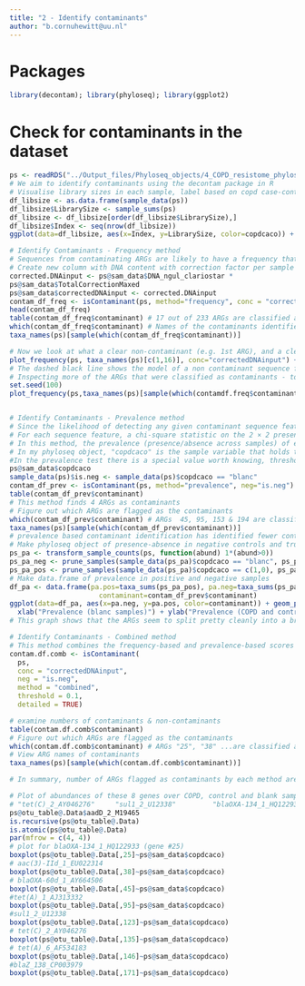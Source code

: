 ```yaml
---
title: "2 - Identify contaminants"
author: "b.cornuhewitt@uu.nl"
---
```

# Packages
```r
library(decontam); library(phyloseq); library(ggplot2)
```

# Check for contaminants in the dataset
```r
ps <- readRDS("../Output_files/Phyloseq_objects/4_COPD_resistome_phyloseq_object_rarefied_FPKM.Rds")
# We aim to identify contaminants using the decontam package in R
# Visualise library sizes in each sample, label based on copd case-control status
df_libsize <- as.data.frame(sample_data(ps)) 
df_libsize$LibrarySize <- sample_sums(ps)
df_libsize <- df_libsize[order(df_libsize$LibrarySize),]
df_libsize$Index <- seq(nrow(df_libsize))
ggplot(data=df_libsize, aes(x=Index, y=LibrarySize, color=copdcaco)) + geom_point()

# Identify Contaminants - Frequency method 
# Sequences from contaminating ARGs are likely to have a frequency that inversely relates with sample DNA concentration (with correction factors)
# Create new column with DNA content with correction factor per sample - i.e. DNA_ngul_clariostar * TotalCorrectionMaxed
corrected.DNAinput <- ps@sam_data$DNA_ngul_clariostar *
ps@sam_data$TotalCorrectionMaxed
ps@sam_data$correctedDNAinput <- corrected.DNAinput
contam_df_freq <- isContaminant(ps, method="frequency", conc = "correctedDNAinput")
head(contam_df_freq)
table(contam_df_freq$contaminant) # 17 out of 233 ARGs are classified as contaminants
which(contam_df_freq$contaminant) # Names of the contaminants identified
taxa_names(ps)[sample(which(contam_df_freq$contaminant))]

# Now we look at what a clear non-contaminant (e.g. 1st ARG), and a clear contaminant (e.g 11th ARG) look like:
plot_frequency(ps, taxa_names(ps)[c(1,16)], conc="correctedDNAinput") + xlab("correctedDNAinput")
# The dashed black line shows the model of a non contaminant sequence feature for which frequency is expected to be independent of the input DNA concentration. The red line shows the model of a contaminant sequence feature, for which frequency is expected to be inversely proportional to input DNA concentration, as contaminating DNA will make up a larger fraction of the total DNA in samples with very little total DNA. Gene 16  fits the red contaminant model better than ARG 1 (aadD_2_M19465). 
# Inspecting more of the ARGs that were classified as contaminants - to make sure they look like what we expect: 
set.seed(100)
plot_frequency(ps,taxa_names(ps)[sample(which(contamdf.freq$contaminant),6)], conc="correctedDNAinput") + xlab("correctedDNAinput")


# Identify Contaminants - Prevalence method 
# Since the likelihood of detecting any given contaminant sequence feature will be higher in the blanks than in true samples we can use this method.
# For each sequence feature, a chi-square statistic on the 2 × 2 presence-absence table in true samples and blanks is computed, and a score statistic P is de- fined as the tail probability of the chi-square distribution at that value. The p value from Fisher’s exact test is used as the score statistic instead if there are too few samples for the chi-square approximation. The score statistic ranges from 0 to 1. Small scores indicate the contaminant model of higher prevalence in blanks is a better fit. 
# In this method, the prevalence (presence/absence across samples) of each sequence feature in true samples COPD/control is compared to the prevalence in blanks to identify contaminants.
# In my phyloseq object, "copdcaco" is the sample variable that holds the COPD/control/blank status. We’ll summarize that data as a logical variable, with TRUE for blank samples, as that is the form required by isContaminant.
#In the prevalence test there is a special value worth knowing, threshold=0.5, that will identify as contaminants all sequences that are are more prevalent in blanks than in copd/control samples
ps@sam_data$copdcaco
sample_data(ps)$is.neg <- sample_data(ps)$copdcaco == "blanc"
contam_df_prev <- isContaminant(ps, method="prevalence", neg="is.neg")
table(contam_df_prev$contaminant)
# This method finds 4 ARGs as contaminants 
# Figure out which ARGs are flagged as the contaminants
which(contam_df_prev$contaminant) # ARGs  45, 95, 153 & 194 are classified as contaminants 
taxa_names(ps)[sample(which(contam_df_prev$contaminant))]
# prevalence based contaminant identification has identified fewer contaminants than frequency-based method 
# Make phyloseq object of presence-absence in negative controls and true samples
ps_pa <- transform_sample_counts(ps, function(abund) 1*(abund>0))
ps_pa_neg <- prune_samples(sample_data(ps_pa)$copdcaco == "blanc", ps_pa)
ps_pa_pos <- prune_samples(sample_data(ps_pa)$copdcaco == c(1,0), ps_pa)
# Make data.frame of prevalence in positive and negative samples
df_pa <- data.frame(pa.pos=taxa_sums(ps_pa_pos), pa.neg=taxa_sums(ps_pa_neg),
                      contaminant=contam_df_prev$contaminant)
ggplot(data=df_pa, aes(x=pa.neg, y=pa.pos, color=contaminant)) + geom_point() +
  xlab("Prevalence (blanc samples)") + ylab("Prevalence (COPD and control Samples)")
# This graph shows that the ARGs seem to split pretty cleanly into a branch that shows up mostly in positive samples, and another that shows up mostly in negative controls, and the contaminant assignment (at default probability threshold) has done a good job of identifying those mostly in negative controls.

# Identify Contaminants - Combined method 
# This method combines the frequency-based and prevalence-based scores into a composite score - this approach has been shown to provide the most robust classifications when both DNA concentration and negative control data are available.
contam.df.comb <- isContaminant(
  ps,
  conc = "correctedDNAinput",
  neg = "is.neg",
  method = "combined",
  threshold = 0.1,
  detailed = TRUE)

# examine numbers of contaminants & non-contaminants 
table(contam.df.comb$contaminant)
# Figure out which ARGs are flagged as the contaminants
which(contam.df.comb$contaminant) # ARGs "25", "38" ...are classified as contaminants 
# View ARG names of contaminants
taxa_names(ps)[sample(which(contam.df.comb$contaminant))]

# In summary, number of ARGs flagged as contaminants by each method are: frequency=17, prev=4, combined=8. 

# Plot of abundances of these 8 genes over COPD, control and blank samples
# "tet(C)_2_AY046276"     "sul1_2_U12338"         "blaOXA-134_1_HQ122933" "tet(A)_1_AJ313332"     "aac(3)-IId_1_EU022314" "blaOXA-60d_1_AY664506" "blaZ_138_CP003979"     "tet(A)_6_AF534183" were identified as contaminants 
ps@otu_table@.Data$aadD_2_M19465
is.recursive(ps@otu_table@.Data)
is.atomic(ps@otu_table@.Data)
par(mfrow = c(4, 4))
# plot for blaOXA-134_1_HQ122933 (gene #25)
boxplot(ps@otu_table@.Data[,25]~ps@sam_data$copdcaco)
# aac(3)-IId_1_EU022314
boxplot(ps@otu_table@.Data[,38]~ps@sam_data$copdcaco)
# blaOXA-60d_1_AY664506
boxplot(ps@otu_table@.Data[,45]~ps@sam_data$copdcaco)
#tet(A)_1_AJ313332
boxplot(ps@otu_table@.Data[,95]~ps@sam_data$copdcaco)
#sul1_2_U12338
boxplot(ps@otu_table@.Data[,123]~ps@sam_data$copdcaco)
# tet(C)_2_AY046276
boxplot(ps@otu_table@.Data[,135]~ps@sam_data$copdcaco)
# tet(A)_6_AF534183
boxplot(ps@otu_table@.Data[,146]~ps@sam_data$copdcaco)
#blaZ_138_CP003979
boxplot(ps@otu_table@.Data[,171]~ps@sam_data$copdcaco)
```